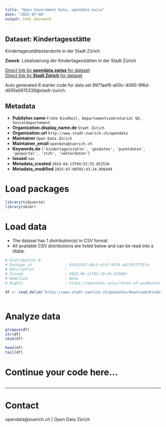 ```yaml
---
title: "Open Government Data, opendata.swiss"
date: "2025-07-08"
output: html_document
---
```


## Dataset: Kindertagesstätte

Kindertagesstättestandorte in der Stadt Zürich

**Zweck**: Lokalisierung der Kindertagesstätten in der Stadt Zürich

[Direct link by **opendata.swiss** for dataset](https://opendata.swiss/de/dataset/kindertagesstatte)<br>
[Direct link by **Stadt Zürich** for dataset](https://data.stadt-zuerich.ch/dataset/geo_kindertagesstaette)

Auto generated R starter code for data set 8971aef6-a00c-4090-9f6d-d095a0615339@stadt-zurich.

## Metadata

- **Publisher.name** `Frühe Kindheit, Departementssekretariat SD, Sozialdepartement`
- **Organization.display_name.de** `Stadt Zürich`
- **Organization.url** `http://www.stadt-zuerich.ch/opendata`
- **Maintainer** `Open Data Zürich`
- **Maintainer_email** `opendata@zuerich.ch`
- **Keywords.de** `['kindertagesstatte', 'geodaten', 'punktdaten', 'geoportal', 'stzh', 'vektordaten']`
- **Issued** `nan`
- **Metadata_created** `2024-04-13T04:52:55.853536`
- **Metadata_modified** `2025-07-08T02:43:24.096449`


# Load packages

```r

library(tidyverse)
library(skimr)

```

# Load data

-   The dataset has 1 distribution(s) in CSV format.
-   All available CSV distributions are listed below and can be read into a tibble.

```r

# Distribution 0
# Package_id               : 83c51032-48c3-4fa7-85f4-a827017f75fa
# Description              : 
# Issued                   : 2023-06-11T03:10:44.553983
# Modified                 : None
# Rights                   : https://opendata.swiss/terms-of-use#terms_open

df <- read_delim('https://www.stadt-zuerich.ch/geodaten/download/Kindertagesstaette?format=10008')



```

# Analyze data

```r

glimpse(df)
str(df)
skim(df)

head(df)
tail(df)

```

# Continue your code here...

```r

```

------------------------------------------------------------------------

# Contact

opendata@zuerich.ch | Open Data Zürich

